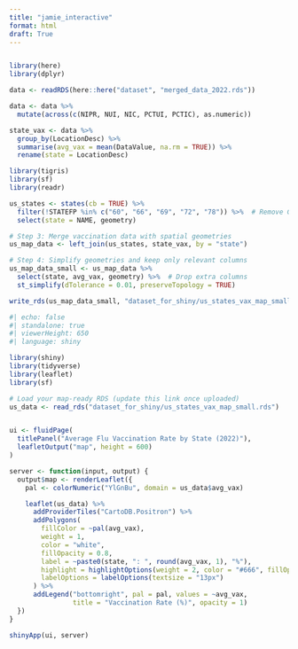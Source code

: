 ```yaml
---
title: "jamie_interactive"
format: html
draft: True
---
```



```r

```

```r
library(here)
library(dplyr)

data <- readRDS(here::here("dataset", "merged_data_2022.rds"))
```

```r
data <- data %>%
  mutate(across(c(NIPR, NUI, NIC, PCTUI, PCTIC), as.numeric))
```

```r
state_vax <- data %>%
  group_by(LocationDesc) %>%
  summarise(avg_vax = mean(DataValue, na.rm = TRUE)) %>%
  rename(state = LocationDesc)

```

```r
library(tigris)
library(sf)
library(readr)

us_states <- states(cb = TRUE) %>%
  filter(!STATEFP %in% c("60", "66", "69", "72", "78")) %>%  # Remove Guam, PR, etc.
  select(state = NAME, geometry)

# Step 3: Merge vaccination data with spatial geometries
us_map_data <- left_join(us_states, state_vax, by = "state")

# Step 4: Simplify geometries and keep only relevant columns
us_map_data_small <- us_map_data %>%
  select(state, avg_vax, geometry) %>%  # Drop extra columns
  st_simplify(dTolerance = 0.01, preserveTopology = TRUE)
```


```r
write_rds(us_map_data_small, "dataset_for_shiny/us_states_vax_map_small.rds")

```

```r
#| echo: false
#| standalone: true
#| viewerHeight: 650
#| language: shiny

library(shiny)
library(tidyverse)
library(leaflet)
library(sf)

# Load your map-ready RDS (update this link once uploaded)
us_data <- read_rds("dataset_for_shiny/us_states_vax_map_small.rds")


ui <- fluidPage(
  titlePanel("Average Flu Vaccination Rate by State (2022)"),
  leafletOutput("map", height = 600)
)

server <- function(input, output) {
  output$map <- renderLeaflet({
    pal <- colorNumeric("YlGnBu", domain = us_data$avg_vax)

    leaflet(us_data) %>%
      addProviderTiles("CartoDB.Positron") %>%
      addPolygons(
        fillColor = ~pal(avg_vax),
        weight = 1,
        color = "white",
        fillOpacity = 0.8,
        label = ~paste0(state, ": ", round(avg_vax, 1), "%"),
        highlight = highlightOptions(weight = 2, color = "#666", fillOpacity = 0.7),
        labelOptions = labelOptions(textsize = "13px")
      ) %>%
      addLegend("bottomright", pal = pal, values = ~avg_vax,
                title = "Vaccination Rate (%)", opacity = 1)
  })
}


```

```r
shinyApp(ui, server)

```
